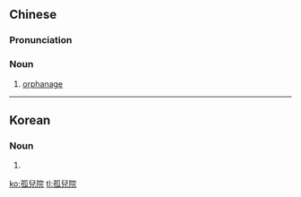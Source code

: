 {{also|孤児院|孤儿院}}

==Chinese==
{{zh-forms|s=孤儿院|type=21}}

===Pronunciation===
{{zh-pron
|m=gū'éryuàn
|c=gu1 ji4 jyun6-2
|mn=kh,zz:ko͘-jî-īⁿ/tp,xm,qz:ko͘-lî-īⁿ
|cat=n
}}

===Noun===
{{zh-noun}}

# [[orphanage]]

----

==Korean==
{{ko-hanjatab}}

===Noun===
{{ko-noun|hj|hangeul=고아원}}

# {{hanja form of|고아원|[[orphanage]]}}

[[ko:孤兒院]]
[[tl:孤兒院]]
